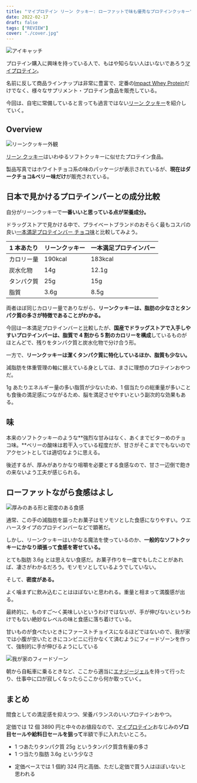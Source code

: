 ```yaml
---
title: "マイプロテイン リーン クッキー: ローファットで味も優秀なプロテインクッキー"
date: 2022-02-17
draft: false
tags: ["REVIEW"]
cover: "./cover.jpg"
---
```


![アイキャッチ](./cover.jpg)

プロテイン購入に興味を持っている人で、もはや知らない人はいないであろう[マイプロテイン](https://px.a8.net/svt/ejp?a8mat=3N3PXV+GF7GHE+45DI+5YJRM)。

名前に反して商品ラインナップは非常に豊富で、定番の[Impact Whey Protein](https://px.a8.net/svt/ejp?a8mat=3N3PXV+GF7GHE+45DI+BW0YB&a8ejpredirect=https%3A%2F%2Fwww.myprotein.jp%2Fsports-nutrition%2Fimpact-whey-protein%2F10530943.html)だけでなく、様々なサプリメント・プロテイン食品を販売している。

今回は、自宅に常備していると言っても過言ではない[リーン クッキー](https://px.a8.net/svt/ejp?a8mat=3N3PXV+GF7GHE+45DI+BW0YB&a8ejpredirect=https%3A%2F%2Fwww.myprotein.jp%2Fsports-nutrition%2Flean-cookie%2F11200865.html)を紹介していく。

<LinkBox
  url="https://www.myprotein.jp/sports-nutrition/lean-cookie/11200865.html"
  linkurl="https://px.a8.net/svt/ejp?a8mat=3N3PXV+GF7GHE+45DI+BW0YB&a8ejpredirect=https%3A%2F%2Fwww.myprotein.jp%2Fsports-nutrition%2Flean-cookie%2F11200865.html"
/>

## Overview

![リーンクッキー外観](./overview.jpg)

[リーン クッキー](https://px.a8.net/svt/ejp?a8mat=3N3PXV+GF7GHE+45DI+BW0YB&a8ejpredirect=https%3A%2F%2Fwww.myprotein.jp%2Fsports-nutrition%2Flean-cookie%2F11200865.html)はいわゆるソフトクッキーに似せたプロテイン食品。

製品写真ではホワイトチョコ系の味のパッケージが表示されているが、**現在はダークチョコ&ベリー味だけ**が販売されている。

## 日本で見かけるプロテインバーとの成分比較

自分がリーンクッキーで**一番いいと思っている点が栄養成分。**

ドラッグストアで見かける中で、プライベートブランドのおそらく最もコスパの良い[一本満足プロテインバー チョコ味](https://amzn.to/3rXD34Y)と比較してみよう。

<LinkBox url="https://www.amazon.co.jp/dp/B07J2YF1DM/" isAmazonLink />

| 1 本あたり | リーンクッキー | 一本満足プロテインバー |
| ---------- | -------------- | ---------------------- |
| カロリー量 | 190kcal | 183kcal |
| 炭水化物 | 14g | 12.1g |
| タンパク質 | 25g | 15g |
| 脂質 | 3.6g | 8.5g |

両者ほぼ同じカロリー量でありながら、**リーンクッキーは、脂肪の少なさとタンパク質の多さが特徴であることがわかる。**

今回は一本満足プロテインバーと比較したが、**国産でドラッグストアで入手しやすいプロテインバーは、脂質で 4 割から 5 割のカロリーを構成**しているものがほとんどで、残りをタンパク質と炭水化物で分け合う形。

一方で、**リーンクッキーは潔くタンパク質に特化しているほか、脂質も少ない。**

減脂肪を体重管理の軸に据えている身としては、まさに理想のプロテインおやつだ。

1g あたりエネルギー量の多い脂質が少ないため、1 個当たりの総重量が多いことも食後の満足感につながるため、脳を満足させやすいという副次的な効果もある。

## 味

本来のソフトクッキーのような**強烈な甘みはなく、あくまでビターめのチョコ味。**ベリーの酸味は若干入っている程度だが、甘さがそこまででもないのでアクセントとしては適切なように思える。

後述するが、厚みがありかなり咀嚼を必要とする食感なので、甘さ一辺倒で飽きの来ないよう工夫が感じられる。

## ローファットながら食感はよし

![厚みのある形と密度のある食感](./thick.jpg)

通常、この手の減脂肪を謳ったお菓子はモソモソとした食感になりやすい。ウエハースタイプのプロテインバーなどで顕著だ。

しかし、リーンクッキーはいかなる魔法を使っているのか、**一般的なソフトクッキーにかなり頑張って食感を寄せている。**

とても脂肪 3.6g とは思えない食感だ。お菓子作りを一度でもしたことがあれば、凄さがわかるだろう。モソモソとしているようでしていない。

そして、**密度がある。**

よく噛まずに飲み込むことはほぼないと思われる。重量と相まって満腹感が出る。

最終的に、ものすご～く美味しいというわけではないが、手が伸びないというわけでもない絶妙なレベルの味と食感に落ち着けている。

甘いものが食べたいときにファーストチョイスになるほどではないので、我が家では小腹が空いたときにコンビニに行かなくて済むようにフィードゾーンを作って、強制的に手が伸びるようにしている

![我が家のフィードゾーン](./feed_booth.jpg)

朝から自転車に乗るときなど、ここから適当に[エナジージェル](https://px.a8.net/svt/ejp?a8mat=3N3PXV+GF7GHE+45DI+BW0YB&a8ejpredirect=https%3A%2F%2Fwww.myprotein.jp%2Fsports-nutrition%2Fenergy-gel-elite%2F11271257.html)を持って行ったり、仕事中に口が寂しくなったらここから何か取っていく。

## まとめ

間食としての満足感を抑えつつ、栄養バランスのいいプロテインおやつ。

定価では 12 個 3890 円と中々のお値段なので、[マイプロテイン](https://px.a8.net/svt/ejp?a8mat=3N3PXV+GF7GHE+45DI+5YJRM)おなじみの**ゾロ目セールや給料日セールを狙って**半額で手に入れたいところ。

<PositiveBox>

- 1 つあたりタンパク質 25g というタンパク質含有量の多さ
- 1 つ当たり脂肪 3.6g という少なさ

</PositiveBox>

<NegativeBox>

- 定価ベースでは 1 個約 324 円と高価、ただし定価で買う人はほぼいないと思われる

</NegativeBox>

<LinkBox
  url="https://www.myprotein.jp/sports-nutrition/lean-cookie/11200865.html"
  linkurl="https://px.a8.net/svt/ejp?a8mat=3N3PXV+GF7GHE+45DI+BW0YB&a8ejpredirect=https%3A%2F%2Fwww.myprotein.jp%2Fsports-nutrition%2Flean-cookie%2F11200865.html"
/>
